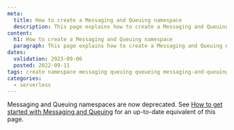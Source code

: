 ```yaml
---
meta:
  title: How to create a Messaging and Queuing namespace
  description: This page explains how to create a Messaging and Queuing namespace
content:
  h1: How to create a Messaging and Queuing namespace
  paragraph: This page explains how to create a Messaging and Queuing namespace
dates:
  validation: 2023-09-06
  posted: 2022-09-11
tags: create namespace messaging queuing queueing messaging-and-queuing
categories:
  - serverless
---
```


Messaging and Queuing namespaces are now deprecated. See [How to get started with Messaging and Queuing](/serverless/messaging/how-to/get-started/) for an up-to-date equivalent of this page.